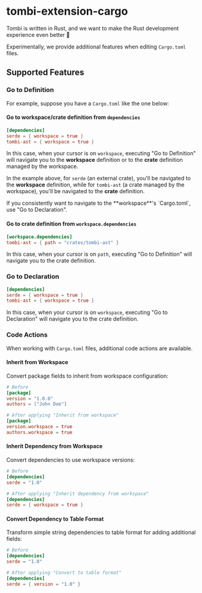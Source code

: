 
# tombi-extension-cargo

Tombi is written in Rust, and we want to make the Rust development experience even better 🦀

Experimentally, we provide additional features when editing `Cargo.toml` files.

## Supported Features

### Go to Definition
For example, suppose you have a `Cargo.toml` like the one below:

#### Go to workspace/crate definition from `dependencies`
```toml
[dependencies]
serde = { workspace = true }
tombi-ast = { workspace = true }
```

In this case, when your cursor is on `workspace`, executing "Go to Definition" will navigate you to the **workspace** definition or to the **crate** definition managed by the workspace.

In the example above, for `serde` (an external crate), you'll be navigated to the **workspace** definition, while for `tombi-ast` (a crate managed by the workspace), you'll be navigated to the **crate** definition.

<Note>
If you consistently want to navigate to the **workspace**'s `Cargo.toml`, use "Go to Declaration".
</Note> 

#### Go to crate definition from `workspace.dependencies`
```toml
[workspace.dependencies]
tombi-ast = { path = "crates/tombi-ast" }
```

In this case, when your cursor is on `path`, executing "Go to Definition" will navigate you to the crate definition.

### Go to Declaration
```toml
[dependencies]
serde = { workspace = true }
tombi-ast = { workspace = true }
```

In this case, when your cursor is on `workspace`, executing "Go to Declaration" will navigate you to the crate definition.

### Code Actions

When working with `Cargo.toml` files, additional code actions are available.

#### Inherit from Workspace

Convert package fields to inherit from workspace configuration:

```toml
# Before
[package]
version = "1.0.0"
authors = ["John Doe"]

# After applying "Inherit from workspace"
[package]
version.workspace = true
authors.workspace = true
```

#### Inherit Dependency from Workspace

Convert dependencies to use workspace versions:

```toml
# Before
[dependencies]
serde = "1.0"

# After applying "Inherit dependency from workspace"
[dependencies]
serde = { workspace = true }
```

#### Convert Dependency to Table Format

Transform simple string dependencies to table format for adding additional fields:

```toml
# Before
[dependencies]
serde = "1.0"

# After applying "Convert to table format"
[dependencies]
serde = { version = "1.0" }
```
